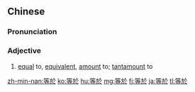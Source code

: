 {{also|等于}}
==Chinese==
{{zh-forms|s=等于}}

===Pronunciation===
{{zh-pron
|m=děngyú
|c=dang2 jyu1
|h=pfs=tén-yì
|mn=téng-î/téng-û
|cat=a
}}

===Adjective===
{{zh-adj}}

# [[equal]] to, [[equivalent]], [[amount]] to; [[tantamount]] to

{{zh-cat|Elementary}}

[[zh-min-nan:等於]]
[[ko:等於]]
[[hu:等於]]
[[mg:等於]]
[[fj:等於]]
[[ja:等於]]
[[tl:等於]]